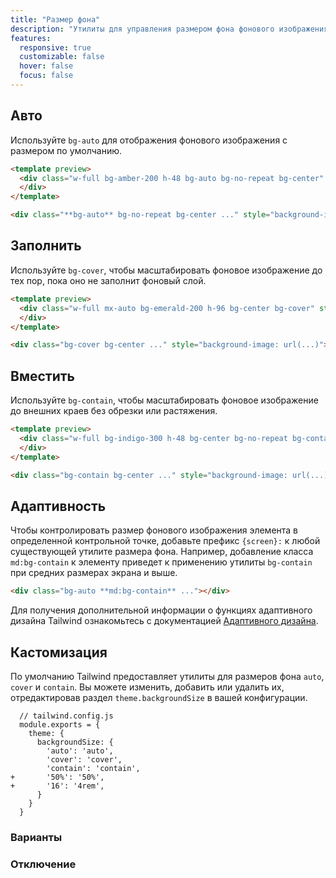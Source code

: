 ```yaml
---
title: "Размер фона"
description: "Утилиты для управления размером фона фонового изображения элемента."
features:
  responsive: true
  customizable: false
  hover: false
  focus: false
---
```




## Авто

Используйте `bg-auto` для отображения фонового изображения с размером по умолчанию.

```html amber
<template preview>
  <div class="w-full bg-amber-200 h-48 bg-auto bg-no-repeat bg-center" style="background-image:url('/img/placeholder-amber.svg');">
  </div>
</template>

<div class="**bg-auto** bg-no-repeat bg-center ..." style="background-image: url(...)"></div>
```

## Заполнить

Используйте `bg-cover`, чтобы масштабировать фоновое изображение до тех пор, пока оно не заполнит фоновый слой.

```html emerald
<template preview>
  <div class="w-full mx-auto bg-emerald-200 h-96 bg-center bg-cover" style="background-image:url('/img/placeholder-emerald.svg');">
  </div>
</template>

<div class="bg-cover bg-center ..." style="background-image: url(...)"></div>
```

## Вместить

Используйте `bg-contain`, чтобы масштабировать фоновое изображение до внешних краев без обрезки или растяжения.

```html indigo
<template preview>
  <div class="w-full bg-indigo-300 h-48 bg-center bg-no-repeat bg-contain" style="background-image:url('/img/placeholder-indigo.svg');">
  </div>
</template>

<div class="bg-contain bg-center ..." style="background-image: url(...)"></div>
```

## Адаптивность

Чтобы контролировать размер фонового изображения элемента в определенной контрольной точке, добавьте префикс `{screen}:` к любой существующей утилите размера фона. Например, добавление класса `md:bg-contain` к элементу приведет к применению утилиты `bg-contain` при средних размерах экрана и выше.

```html
<div class="bg-auto **md:bg-contain** ..."></div>
```

Для получения дополнительной информации о функциях адаптивного дизайна Tailwind ознакомьтесь с документацией [Адаптивного дизайна](/docs/responsive-design).

## Кастомизация

По умолчанию Tailwind предоставляет утилиты для размеров фона `auto`, `cover` и `contain`. Вы можете изменить, добавить или удалить их, отредактировав раздел `theme.backgroundSize` в вашей конфигурации.

```diff-js
  // tailwind.config.js
  module.exports = {
    theme: {
      backgroundSize: {
        'auto': 'auto',
        'cover': 'cover',
        'contain': 'contain',
+       '50%': '50%',
+       '16': '4rem',
      }
    }
  }
```

### Варианты

<Variants plugin="backgroundSize" />

### Отключение

<Disabling plugin="backgroundSize" />

